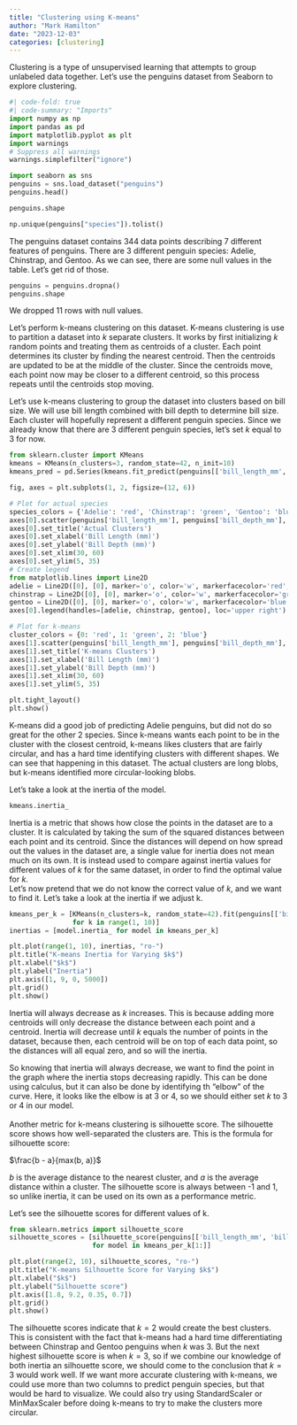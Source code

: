 ```yaml
---
title: "Clustering using K-means"
author: "Mark Hamilton"
date: "2023-12-03"
categories: [clustering]
---
```


Clustering is a type of unsupervised learning that attempts to group unlabeled data together. Let's use the penguins dataset from Seaborn to explore clustering.

```python
#| code-fold: true
#| code-summary: "Imports"
import numpy as np
import pandas as pd
import matplotlib.pyplot as plt
import warnings
# Suppress all warnings
warnings.simplefilter("ignore")
```

```python
import seaborn as sns
penguins = sns.load_dataset("penguins")
penguins.head()
```

```python
penguins.shape
```

```python
np.unique(penguins["species"]).tolist()
```

The penguins dataset contains 344 data points describing 7 different features of penguins. There are 3 different penguin species: Adelie, Chinstrap, and Gentoo. As we can see, there are some null values in the table. Let's get rid of those.

```python
penguins = penguins.dropna()
penguins.shape
```

We dropped 11 rows with null values.

Let's perform k-means clustering on this dataset. K-means clustering is use to partition a dataset into $k$ separate clusters. It works by first initializing $k$ random points and treating them as centroids of a cluster. Each point determines its cluster by finding the nearest centroid. Then the centroids are updated to be at the middle of the cluster. Since the centroids move, each point now may be closer to a different centroid, so this process repeats until the centroids stop moving.

Let's use k-means clustering to group the dataset into clusters based on bill size. We will use bill length combined with bill depth to determine bill size. Each cluster will hopefully represent a different penguin species. Since we already know that there are 3 different penguin species, let's set $k$ equal to 3 for now.

```python
from sklearn.cluster import KMeans
kmeans = KMeans(n_clusters=3, random_state=42, n_init=10)
kmeans_pred = pd.Series(kmeans.fit_predict(penguins[['bill_length_mm', 'bill_depth_mm']]))
```

```python
fig, axes = plt.subplots(1, 2, figsize=(12, 6))

# Plot for actual species
species_colors = {'Adelie': 'red', 'Chinstrap': 'green', 'Gentoo': 'blue'}
axes[0].scatter(penguins['bill_length_mm'], penguins['bill_depth_mm'], c=penguins['species'].map(species_colors))
axes[0].set_title('Actual Clusters')
axes[0].set_xlabel('Bill Length (mm)')
axes[0].set_ylabel('Bill Depth (mm)')
axes[0].set_xlim(30, 60)
axes[0].set_ylim(5, 35)
# Create legend
from matplotlib.lines import Line2D
adelie = Line2D([0], [0], marker='o', color='w', markerfacecolor='red', markersize=10, label='Adelie')
chinstrap = Line2D([0], [0], marker='o', color='w', markerfacecolor='green', markersize=10, label='Chinstrap')
gentoo = Line2D([0], [0], marker='o', color='w', markerfacecolor='blue', markersize=10, label='Gentoo')
axes[0].legend(handles=[adelie, chinstrap, gentoo], loc='upper right')

# Plot for k-means
cluster_colors = {0: 'red', 1: 'green', 2: 'blue'}
axes[1].scatter(penguins['bill_length_mm'], penguins['bill_depth_mm'], c=kmeans_pred.map(cluster_colors))
axes[1].set_title('K-means Clusters')
axes[1].set_xlabel('Bill Length (mm)')
axes[1].set_ylabel('Bill Depth (mm)')
axes[1].set_xlim(30, 60)
axes[1].set_ylim(5, 35)

plt.tight_layout()
plt.show()
```

K-means did a good job of predicting Adelie penguins, but did not do so great for the other 2 species. Since k-means wants each point to be in the cluster with the closest centroid, k-means likes clusters that are fairly circular, and has a hard time identifying clusters with different shapes. We can see that happening in this dataset. The actual clusters are long blobs, but k-means identified more circular-looking blobs.

Let's take a look at the inertia of the model.

```python
kmeans.inertia_
```

Inertia is a metric that shows how close the points in the dataset are to a cluster. It is calculated by taking the sum of the squared distances between each point and its centroid. Since the distances will depend on how spread out the values in the dataset are, a single value for inertia does not mean much on its own. It is instead used to compare against inertia values for different values of $k$ for the same dataset, in order to find the optimal value for $k$.\
Let's now pretend that we do not know the correct value of $k$, and we want to find it. Let's take a look at the inertia if we adjust k.

```python
kmeans_per_k = [KMeans(n_clusters=k, random_state=42).fit(penguins[['bill_length_mm', 'bill_depth_mm']])
                for k in range(1, 10)]
inertias = [model.inertia_ for model in kmeans_per_k]

plt.plot(range(1, 10), inertias, "ro-")
plt.title("K-means Inertia for Varying $k$")
plt.xlabel("$k$")
plt.ylabel("Inertia")
plt.axis([1, 9, 0, 5000])
plt.grid()
plt.show()
```

Inertia will always decrease as $k$ increases. This is because adding more centroids will only decrease the distance between each point and a centroid. Inertia will decrease until $k$ equals the number of points in the dataset, because then, each centroid will be on top of each data point, so the distances will all equal zero, and so will the inertia.

So knowing that inertia will always decrease, we want to find the point in the graph where the inertia stops decreasing rapidly. This can be done using calculus, but it can also be done by identifying th "elbow" of the curve. Here, it looks like the elbow is at 3 or 4, so we should either set $k$ to 3 or 4 in our model.\
\
Another metric for k-means clustering is silhouette score. The silhouette score shows how well-separated the clusters are. This is the formula for silhouette score:

$\frac{b - a}{max(b, a)}$

$b$ is the average distance to the nearest cluster, and $a$ is the average distance within a cluster. The silhouette score is always between -1 and 1, so unlike inertia, it can be used on its own as a performance metric.

Let's see the silhouette scores for different values of k.

```python
from sklearn.metrics import silhouette_score
silhouette_scores = [silhouette_score(penguins[['bill_length_mm', 'bill_depth_mm']], model.labels_)
                     for model in kmeans_per_k[1:]]

plt.plot(range(2, 10), silhouette_scores, "ro-")
plt.title("K-means Silhouette Score for Varying $k$")
plt.xlabel("$k$")
plt.ylabel("Silhouette score")
plt.axis([1.8, 9.2, 0.35, 0.7])
plt.grid()
plt.show()
```

The silhouette scores indicate that $k=2$ would create the best clusters. This is consistent with the fact that k-means had a hard time differentiating between Chinstrap and Gentoo penguins when $k$ was 3. But the next highest silhouette score is when $k=3$, so if we combine our knowledge of both inertia an silhouette score, we should come to the conclusion that $k=3$ would work well. If we want more accurate clustering with k-means, we could use more than two columns to predict penguin species, but that would be hard to visualize. We could also try using StandardScaler or MinMaxScaler before doing k-means to try to make the clusters more circular.
